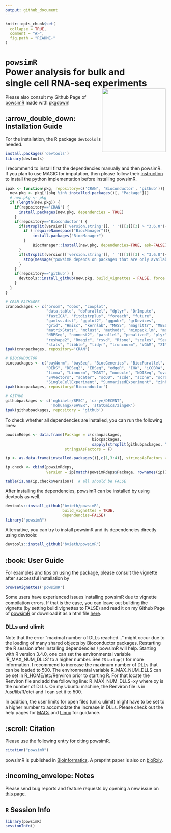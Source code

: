 ```yaml
---
output: github_document
---
```


<!-- README.md is generated from README.Rmd. Please edit that file -->

```r
knitr::opts_chunk$set(
  collapse = TRUE,
  comment = "#>",
  fig.path = "README-"
)
```

# `powsimR` <br/> Power analysis for bulk and <br/> single cell RNA-seq experiments <img src="vignettes/powsimR.png" align="right" width="200" />

Please also consult my Github Page of [powsimR](https://bvieth.github.io/powsimR/) made with [pkgdown](http://pkgdown.r-lib.org/index.html)!

## :arrow_double_down: Installation Guide

For the installation, the R package `devtools` is needed.

```r
install.packages('devtools')
library(devtools)
```

I recommend to install first the dependencies manually and then powsimR. If you plan to use MAGIC for imputation, then please follow their [instruction](https://github.com/KrishnaswamyLab/MAGIC) to install the python implementation before installing powsimR.  

```r
ipak <- function(pkg, repository=c('CRAN', 'Bioconductor', 'github')){
  new.pkg <- pkg[!(pkg %in% installed.packages()[, "Package"])]
  # new.pkg <- pkg
  if (length(new.pkg)) {
    if(repository=='CRAN') {
      install.packages(new.pkg, dependencies = TRUE)
    }
    if(repository=='Bioconductor') {
      if(strsplit(version[['version.string']], ' ')[[1]][3] > "3.6.0"){
        if (!requireNamespace("BiocManager")){
            install.packages("BiocManager")
        }
            BiocManager::install(new.pkg, dependencies=TRUE, ask=FALSE)
      }
      if(strsplit(version[['version.string']], ' ')[[1]][3] < "3.6.0"){
        stop(message("powsimR depends on packages that are only available in R 3.6.0 and higher."))
      }
    }
    if(repository=='github') {
      devtools::install_github(new.pkg, build_vignettes = FALSE, force = FALSE, dependencies=TRUE)
    }
  }
}

# CRAN PACKAGES
cranpackages <- c("broom", "cobs", "cowplot", 
                  "data.table", "doParallel", "dplyr", "DrImpute", 
                  "fastICA", "fitdistrplus", "foreach", "future",
                  "gamlss.dist", "ggplot2", "ggpubr", "grDevices",
                  "grid", "Hmisc", "kernlab", "MASS", "magrittr", "MBESS", "Matrix",
                  "matrixStats", "mclust", "methods", "minpack.lm", "moments", "msir", 
                  "NBPSeq", "nonnest2", "parallel", "penalized", "plyr", "pscl",
                  "reshape2", "Rmagic", "rsvd", "Rtsne", "scales", "Seurat", "snow", "sctransform", 
                  "stats", "tibble", "tidyr", "truncnorm", "VGAM", "ZIM", "zoo")
ipak(cranpackages, repository='CRAN')

# BIOCONDUCTOR
biocpackages <- c("bayNorm", "baySeq", "BiocGenerics", "BiocParallel", 
                  "DEDS", "DESeq2", "EBSeq", "edgeR", "IHW", "iCOBRA",
                  "limma", "Linnorm", "MAST", "monocle", "NOISeq", "qvalue", "ROTS", "RUVSeq", 
                  "S4Vectors", "scater", "scDD", "scde", "scone", "scran", "SCnorm", 
                  "SingleCellExperiment", "SummarizedExperiment", "zinbwave")
ipak(biocpackages, repository='Bioconductor')

# GITHUB
githubpackages <- c('nghiavtr/BPSC', 'cz-ye/DECENT', 
                    'mohuangx/SAVER', 'statOmics/zingeR')
ipak(githubpackages, repository = 'github')


```

To check whether all dependencies are installed, you can run the following lines:

```r

powsimRdeps <- data.frame(Package = c(cranpackages, 
                                      biocpackages, 
                                      sapply(strsplit(githubpackages, "/"), "[[", 2)), 
                          stringsAsFactors = F)

ip <- as.data.frame(installed.packages()[,c(1,3:4)], stringsAsFactors = F)

ip.check <- cbind(powsimRdeps, 
                  Version = ip[match(powsimRdeps$Package, rownames(ip)),"Version"]) 

table(is.na(ip.check$Version))  # all should be FALSE

```

After installing the dependencies, powsimR can be installed by using devtools as well.

```r
devtools::install_github('bvieth/powsimR', 
                         build_vignettes = TRUE, 
                         dependencies=FALSE)
library("powsimR")
```

Alternative, you can try to install powsimR and its dependencies directly using devtools:

```r
devtools::install_github("bvieth/powsimR")
```

## :book: User Guide

For examples and tips on using the package, please consult the vignette after successful installation by 

```r
browseVignettes('powsimR')
```

Some users have experienced issues installing powsimR due to vignette compilation errors. If that is the case, you can leave out building the vignette (by setting build_vignettes to FALSE) and read it on my Github Page of [powsimR](https://bvieth.github.io/powsimR/articles/powsimR.html) or download it as a html file [here](https://github.com/bvieth/powsimR/tree/master/inst/doc/powsimR.html).

### DLLs and ulimit

Note that the error "maximal number of DLLs reached..." might occur due to the loading of many shared objects by Bioconductor packages. Restarting the R session after installing dependencies / powsimR will help.
Starting with R version 3.4.0, one can set the environmental variable 'R_MAX_NUM_DLLS' to a higher number. See `?Startup()` for more information. I recommend to increase the maximum number of DLLs that can be loaded to 500. The environmental variable R\_MAX\_NUM\_DLLS can be set in R\_HOME/etc/Renviron prior to starting R. For that locate the Renviron file and add the following line: R\_MAX\_NUM\_DLLS=xy where xy is the number of DLLs.
On my Ubuntu machine, the Renviron file is in /usr/lib/R/etc/ and I can set it to 500.

In addition, the user limits for open files (unix: ulimit) might have to be set to a higher number to accomodate the increase in DLLs. Please check out the help pages for [MACs](https://gist.github.com/tombigel/d503800a282fcadbee14b537735d202c) and [Linux](https://glassonionblog.wordpress.com/2013/01/27/increase-ulimit-and-file-descriptors-limit/) for guidance.

## :scroll: Citation

Please use the following entry for citing powsimR.

```r
citation("powsimR")
```

powsimR is published in [Bioinformatics](https://doi.org/10.1093/bioinformatics/btx435). 
A preprint paper is also on [bioRxiv](https://doi.org/10.1101/117150). 

## :incoming_envelope:  Notes

Please send bug reports and feature requests by opening a new issue on 
[this page](https://github.com/bvieth/powsimR/issues).


## `R` Session Info

```r
library(powsimR)
sessionInfo()
```


